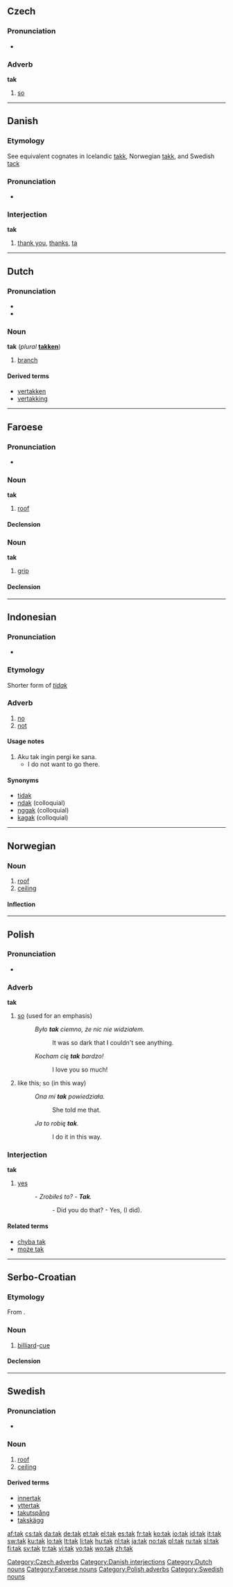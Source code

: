 {{also|taak}}
==Czech==

===Pronunciation===
* {{audio|Cs-tak.ogg|audio}}

===Adverb===
'''tak'''

# [[so]]

[[Category:Czech adverbs]]

----

==Danish==

===Etymology===
See equivalent cognates in Icelandic [[takk]], Norwegian [[takk]], and Swedish [[tack]]

===Pronunciation===
* {{IPA|/tak/|lang=da}}

===Interjection===
'''tak'''

# [[thank you]], [[thanks]], [[ta]]

[[Category:Danish interjections]]

----

==Dutch==

===Pronunciation===
* {{audio|Nl-tak.ogg|audio}}
* {{IPA|/tɑk/|lang=nl}}

===Noun===
'''tak''' {{m}} (''plural'' '''[[takken]]''')

# [[branch]]

====Derived terms====
* [[vertakken]]
* [[vertakking]]

[[Category:Dutch nouns]]

----

==Faroese==

===Pronunciation===
* {{IPA|[tɛak]|lang=fo}}

===Noun===
'''tak''' {{n}}

# [[roof]]

====Declension====
{{fo-decl-noun-n5|t|a|k|ø}}

===Noun===
'''tak''' {{n}}

# [[grip]]

====Declension====
{{fo-decl-noun-n5|t|a|k|ø}}

[[Category:Faroese nouns]]

----

==Indonesian==

===Pronunciation===
* {{IPA|/tak/|lang=id}}

===Etymology===
Shorter form of ''[[tidak]]''

===Adverb===
{{infl|id|adverb}}

# [[no]]
# [[not]]

====Usage notes====
# Aku tak ingin pergi ke sana.
#* I do not want to go there.

====Synonyms====
* [[tidak]]
* [[ndak]] (colloquial)
* [[nggak]] (colloquial)
* [[kagak]] (colloquial)

----

==Norwegian==

===Noun===
{{infl|no|noun}}

# [[roof]]
# [[ceiling]]

====Inflection====
{{no-noun-infl|nb-class=n1|nn-class=n1}}

----

==Polish==

===Pronunciation===
* {{Audio-IPA|pl-tak.ogg|/tak/}}

===Adverb===
'''tak'''

# [[so]] (used for an emphasis)
#: ''Było '''tak''' ciemno, że nic nie widziałem.''
#:: It was so dark that I couldn't see anything.
#: ''Kocham cię '''tak''' bardzo!''
#:: I love you so much!
# like this; so (in this way)
#: ''Ona mi '''tak''' powiedziała.''
#:: She told me that.
#: ''Ja to robię '''tak'''.''
#:: I do it in this way.

===Interjection===
'''tak'''

# [[yes]]
#: - ''Zrobiłeś to? - '''Tak'''.''
#:: - Did you do that? - Yes, (I did).

====Related terms====
* [[chyba tak]]
* [[może tak]]

[[Category:Polish adverbs]]

----

==Serbo-Croatian==

===Etymology===
From {{etyl|fr|sh}} {{term|taquet|lang=fr}}.

===Noun===
{{sh-noun|g=m|head=tȃk|r|так|та̑к}}

# [[billiard]]-[[cue]]

====Declension====
{{sh-decl-noun
|tak|takovi
|taka|takova
|taku|takovima
|tak|takove
|tače|takovi
|taku|takovima
|takom|takovima
}}

----

==Swedish==

===Pronunciation===
* {{audio|Sv-tak.ogg|audio}}

===Noun===
{{sv-noun-n-zero}}
{{infl|sv|noun|g=n}}

# [[roof]]
# [[ceiling]]

====Derived terms====
* [[innertak]]
* [[yttertak]]
* [[takutspång]]
* [[takskägg]]

[[Category:Swedish nouns]]

[[af:tak]]
[[cs:tak]]
[[da:tak]]
[[de:tak]]
[[et:tak]]
[[el:tak]]
[[es:tak]]
[[fr:tak]]
[[ko:tak]]
[[io:tak]]
[[id:tak]]
[[it:tak]]
[[sw:tak]]
[[ku:tak]]
[[lo:tak]]
[[lt:tak]]
[[li:tak]]
[[hu:tak]]
[[nl:tak]]
[[ja:tak]]
[[no:tak]]
[[pl:tak]]
[[ru:tak]]
[[sl:tak]]
[[fi:tak]]
[[sv:tak]]
[[tr:tak]]
[[vi:tak]]
[[vo:tak]]
[[wo:tak]]
[[zh:tak]]